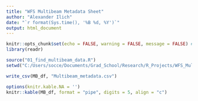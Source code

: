 ```yaml
---
title: "WFS Multibeam Metadata Sheet"
author: "Alexander Ilich"
date: "`r format(Sys.time(), '%B %d, %Y')`"
output: html_document
---
```


```r
knitr::opts_chunk$set(echo = FALSE, warning = FALSE, message = FALSE) #Default chunk options
library(readr)
```

```r
source("01_find_multibeam_data.R")
setwd("C:/Users/socce/Documents/Grad_School/Research/R_Projects/WFS_Multibeam_Metadata")

write_csv(MB_df, "Multibeam_metadata.csv")

options(knitr.kable.NA = '')
knitr::kable(MB_df, format = "pipe", digits = 5, align = "c")
```

